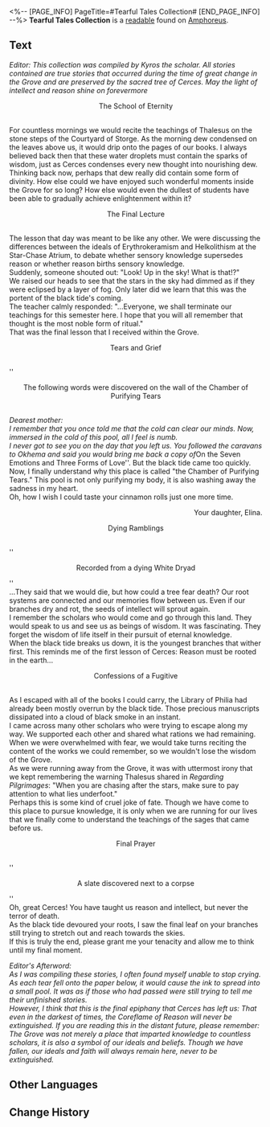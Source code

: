 <%-- [PAGE_INFO]
PageTitle=#Tearful Tales Collection#
[END_PAGE_INFO] --%>
{{Readable Infobox
|id           = 496
|partIds      = 190809
|title        = 
|image        = Item Tearful Tales Collection.png
|world        = Amphoreus
|parts        = 1
|author       = <!--to be added-->
|description  = A collection of true stories compiled by a scholar named Kyros from a time of great change in the Grove. They received their name from the constant tears that Kyros shed during compilation which made continuing their work extremely challenging.
|part1        = Tearful Tales Collection
|source1      = {{cx|Source missing}}
|characters   = 
|factions     = 
}}
'''Tearful Tales Collection''' is a [[readable]] found on [[Amphoreus]].
<!--
==Location==
{{Map Embed|<map name>|<marker id>}}
-->
==Text==
''Editor: This collection was compiled by Kyros the scholar. All stories contained are true stories that occurred during the time of great change in the Grove and are preserved by the sacred tree of Cerces. May the light of intellect and reason shine on forevermore''

<div align="center">The School of Eternity</div><br />For countless mornings we would recite the teachings of Thalesus on the stone steps of the Courtyard of Storge. As the morning dew condensed on the leaves above us, it would drip onto the pages of our books. I always believed back then that these water droplets must contain the sparks of wisdom, just as Cerces condenses every new thought into nourishing dew.<br />Thinking back now, perhaps that dew really did contain some form of divinity. How else could we have enjoyed such wonderful moments inside the Grove for so long? How else would even the dullest of students have been able to gradually achieve enlightenment within it?

<div align="center">The Final Lecture</div><br />The lesson that day was meant to be like any other. We were discussing the differences between the ideals of Erythrokeramism and Helkolithism at the Star-Chase Atrium, to debate whether sensory knowledge supersedes reason or whether reason births sensory knowledge.<br />Suddenly, someone shouted out: "Look! Up in the sky! What is that!?"<br />We raised our heads to see that the stars in the sky had dimmed as if they were eclipsed by a layer of fog. Only later did we learn that this was the portent of the black tide's coming.<br />The teacher calmly responded: "...Everyone, we shall terminate our teachings for this semester here. I hope that you will all remember that thought is the most noble form of ritual."<br />That was the final lesson that I received within the Grove.

<div align="center">Tears and Grief</div><br />''<div align="center">The following words were discovered on the wall of the Chamber of Purifying Tears</div>''<br />Dearest mother:<br />I remember that you once told me that the cold can clear our minds. Now, immersed in the cold of this pool, all I feel is numb.<br />I never got to see you on the day that you left us. You followed the caravans to Okhema and said you would bring me back a copy of ''On the Seven Emotions and Three Forms of Love''. But the black tide came too quickly.<br />Now, I finally understand why this place is called "the Chamber of Purifying Tears." This pool is not only purifying my body, it is also washing away the sadness in my heart.<br />Oh, how I wish I could taste your cinnamon rolls just one more time.<br /><div align="right">Your daughter, Elina.</div>

<div align="center">Dying Ramblings</div><br />''<div align="center">Recorded from a dying White Dryad</div>''<br />...They said that we would die, but how could a tree fear death? Our root systems are connected and our memories flow between us. Even if our branches dry and rot, the seeds of intellect will sprout again.<br />I remember the scholars who would come and go through this land. They would speak to us and see us as beings of wisdom. It was fascinating. They forget the wisdom of life itself in their pursuit of eternal knowledge.<br />When the black tide breaks us down, it is the youngest branches that wither first. This reminds me of the first lesson of Cerces: Reason must be rooted in the earth...

<div align="center">Confessions of a Fugitive</div><br />As I escaped with all of the books I could carry, the Library of Philia had already been mostly overrun by the black tide. Those precious manuscripts dissipated into a cloud of black smoke in an instant.<br />I came across many other scholars who were trying to escape along my way. We supported each other and shared what rations we had remaining. When we were overwhelmed with fear, we would take turns reciting the content of the works we could remember, so we wouldn't lose the wisdom of the Grove.<br />As we were running away from the Grove, it was with uttermost irony that we kept remembering the warning Thalesus shared in ''Regarding Pilgrimages'': "When you are chasing after the stars, make sure to pay attention to what lies underfoot."<br />Perhaps this is some kind of cruel joke of fate. Though we have come to this place to pursue knowledge, it is only when we are running for our lives that we finally come to understand the teachings of the sages that came before us.

<div align="center">Final Prayer</div><br />''<div align="center">A slate discovered next to a corpse</div>''<br />Oh, great Cerces! You have taught us reason and intellect, but never the terror of death.<br />As the black tide devoured your roots, I saw the final leaf on your branches still trying to stretch out and reach towards the skies.<br />If this is truly the end, please grant me your tenacity and allow me to think until my final moment.

''Editor's Afterword:''<br />''As I was compiling these stories, I often found myself unable to stop crying. As each tear fell onto the paper below, it would cause the ink to spread into a small pool. It was as if those who had passed were still trying to tell me their unfinished stories.''<br />''However, I think that this is the final epiphany that Cerces has left us: That even in the darkest of times, the Coreflame of Reason will never be extinguished. If you are reading this in the distant future, please remember: The Grove was not merely a place that imparted knowledge to countless scholars, it is also a symbol of our ideals and beliefs. Though we have fallen, our ideals and faith will always remain here, never to be extinguished.''

<!--
==Trivia==
* 
-->
==Other Languages==
{{Other Languages
|en   = Tearful Tales Collection
|zhs  = 垂泪集
|zht  = 垂淚集
|ja   = 落涙集
|ko   = 눈물집
|es   = Recopilación de historias lacrimógenas
|fr   = Recueil de contes larmoyants
|ru   = Собрание слезливых историй
|th   = ชุดบทความเคล้าน้ำตา
|vi   = Tuyển Tập Câu Chuyện Đầy Nước Mắt
|de   = Sammlung der reinigenden Tränen
|id   = Kumpulan Cerita Mengharukan
|pt   = Coleção de Contos Lamuriosos
}}

==Change History==
{{Change History|3.1}}